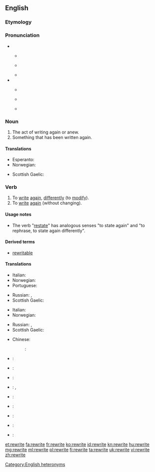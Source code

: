 {{wikipedia|dab=rewrite}}
==English==

===Etymology===
{{prefix|re|write}}

===Pronunciation===
* {{qualifier|noun}}
** {{a|UK}} {{IPA|/ˈɹiː.ɹaɪt/}}
** {{a|US}} {{IPA|/ˈɹi.ɹaɪt/}}
** {{rhymes|iːɹaɪt}}
* {{a|verb}}
** {{a|UK}} {{IPA|/ɹiːˈɹaɪt/}}
** {{a|US}} {{IPA|/ɹiˈɹaɪt/}}
** {{rhymes|aɪt}}

===Noun===
{{en-noun}}

# The act of writing again or anew.
# Something that has been written again.

====Translations====
{{trans-top|something that has been written again}}
* Esperanto: {{t|eo|reverko}}
* Norwegian: {{t-|no|omskrivning|m|f}}
{{trans-mid}}
* Scottish Gaelic: {{t-|gd|ath-sgrìobhadh|m}}
{{trans-bottom}}

===Verb===
{{en-verb|rewrites|rewriting|rewrote|rewritten}}

# To [[write]] [[again]], [[differently]] (to [[modify]]).
# To [[write]] [[again]] (without changing).

====Usage notes====
* The verb "[[restate]]" has analogous senses "to state again" and "to rephrase, to state again differently".

====Derived terms====
* [[rewritable]]

====Translations====
{{trans-top|to write again, differently}}
* Italian: {{t|it|riscrivere}}
* Norwegian: {{t-|no|omskrive}}
* Portuguese: {{t+|pt|reescrever}}
{{trans-mid}}
* Russian: {{t+|ru|перепи́сывать|tr=perepísyvat'}} {{impf}}, {{t+|ru|переписа́ть|tr=perepisát'}} {{pf.}}
* Scottish Gaelic: {{t-|gd|ath-sgrìobh}}
{{trans-bottom}}

{{trans-top|to write again, without changing}}
* Italian: {{t|it|riscrivere}}
* Norwegian: {{t-|no|rekonstruere}}
{{trans-mid}}
* Russian: {{t+|ru|перепи́сывать|tr=perepísyvat'}} {{impf}}, {{t+|ru|переписа́ть|tr=perepisát'}} {{pf.}}
* Scottish Gaelic: {{t-|gd|ath-sgrìobh}}
{{trans-bottom}}

{{checktrans-top|to write again}}
* Chinese:
*: {{ttbc|cmn}}: {{t|cmn|重写|tr=chóngxiě|sc=Hani}}
* {{ttbc|nl}}: {{t|nl|herschrijven}}
* {{ttbc|eo}}: {{t|eo|reskribi}}
* {{ttbc|fr}}: {{t+|fr|réécrire}}
* {{ttbc|hu}}: {{t+|hu|átír}}, {{t-|hu|átfogalmaz}}
* {{ttbc|id}}: {{t|id|[[tulis|menulis]] [[ulang]]}} <!-- was "[[tulis|menulis]] [[ulang]]" - assumed sum-of-parts; if an idiom, remove the wikilinks to the individual words. see [[User:Kephir/gadgets/xte#Translation_fixing]] -->
{{trans-mid}}
* {{ttbc|ja}}: {{t|ja|書き直す|tr=[[かきなおす]], kaki-naosu|sc=Jpan}}
* {{ttbc|pt}}: {{t+|pt|reescrever}}
* {{ttbc|ro}}: {{t+|ro|rescrie}}
* {{ttbc|es}}: {{t+|es|reescribir}}
{{trans-bottom}}

[[Category:English heteronyms]]

[[et:rewrite]]
[[fa:rewrite]]
[[fr:rewrite]]
[[ko:rewrite]]
[[id:rewrite]]
[[kn:rewrite]]
[[hu:rewrite]]
[[mg:rewrite]]
[[ml:rewrite]]
[[pl:rewrite]]
[[fi:rewrite]]
[[ta:rewrite]]
[[uk:rewrite]]
[[vi:rewrite]]
[[zh:rewrite]]